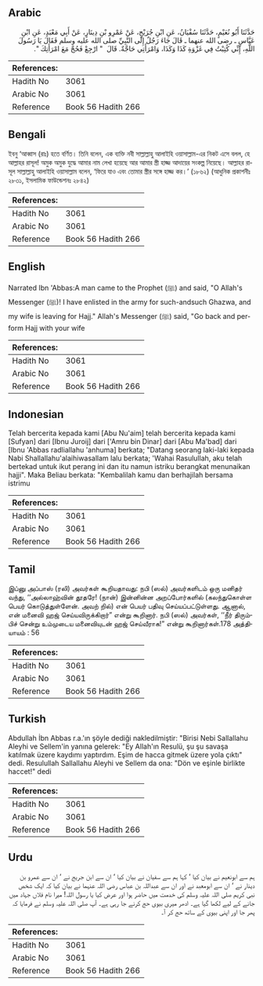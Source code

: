 ## Arabic


<div dir="rtl" lang="ar" style={{fontSize:'larger',backgroundColor:'#f8f9fa',padding:20}}>
حَدَّثَنَا أَبُو نُعَيْمٍ، حَدَّثَنَا سُفْيَانُ، عَنِ ابْنِ جُرَيْجٍ، عَنْ عَمْرِو بْنِ دِينَارٍ، عَنْ أَبِي مَعْبَدٍ، عَنِ ابْنِ عَبَّاسٍ ـ رضى الله عنهما ـ قَالَ جَاءَ رَجُلٌ إِلَى النَّبِيِّ صلى الله عليه وسلم فَقَالَ يَا رَسُولَ اللَّهِ، إِنِّي كُتِبْتُ فِي غَزْوَةِ كَذَا وَكَذَا، وَامْرَأَتِي حَاجَّةٌ‏.‏ قَالَ ‏ "‏ ارْجِعْ فَحُجَّ مَعَ امْرَأَتِكَ ‏"‏‏.‏
</div>
<div style={{backgroundColor:'#f8f9fa',padding:20, marginBottom: 10}}><table> <thead> <tr> <th>References:</th> <th></th> </tr> </thead> <tbody><tr><td>Hadith No</td><td>3061</td></tr><tr><td>Arabic No</td><td>3061</td></tr><tr><td>Reference</td><td>Book 56 Hadith 266</td></tr></tbody></table></div>

## Bengali


<div dir="ltr" lang="bn" style={{fontSize:'larger',backgroundColor:'#f8f9fa',padding:20}}>
ইবনু ‘আব্বাস (রাঃ) হতে বর্ণিত। তিনি বলেন, এক ব্যক্তি নবী সাল্লাল্লাহু আলাইহি ওয়াসাল্লাম-এর নিকট এসে বলল, হে আল্লাহর রাসূল! অমুক অমুক যুদ্ধে আমার নাম লেখা হয়েছে আর আমার স্ত্রী হাজ্জ আদায়ের সংকল্প নিয়েছে। আল্লাহর রাসূল সাল্লাল্লাহু আলাইহি ওয়াসাল্লাম বলেন, ‘ফিরে যাও এবং তোমার স্ত্রীর সঙ্গে হাজ্জ কর।’ (১৮৬২) (আধুনিক প্রকাশনীঃ ২৮৩১, ইসলামিক ফাউন্ডেশনঃ ২৮৪২)
</div>
<div style={{backgroundColor:'#f8f9fa',padding:20, marginBottom: 10}}><table> <thead> <tr> <th>References:</th> <th></th> </tr> </thead> <tbody><tr><td>Hadith No</td><td>3061</td></tr><tr><td>Arabic No</td><td>3061</td></tr><tr><td>Reference</td><td>Book 56 Hadith 266</td></tr></tbody></table></div>

## English


<div dir="ltr" lang="en" style={{fontSize:'larger',backgroundColor:'#f8f9fa',padding:20}}>
Narrated Ibn 'Abbas:A man came to the Prophet (ﷺ) and said, "O Allah's Messenger (ﷺ)! I have enlisted in the army for such-andsuch Ghazwa, and my wife is leaving for Hajj." Allah's Messenger (ﷺ) said, "Go back and perform Hajj with your wife
</div>
<div style={{backgroundColor:'#f8f9fa',padding:20, marginBottom: 10}}><table> <thead> <tr> <th>References:</th> <th></th> </tr> </thead> <tbody><tr><td>Hadith No</td><td>3061</td></tr><tr><td>Arabic No</td><td>3061</td></tr><tr><td>Reference</td><td>Book 56 Hadith 266</td></tr></tbody></table></div>

## Indonesian


<div dir="ltr" lang="id" style={{fontSize:'larger',backgroundColor:'#f8f9fa',padding:20}}>
Telah bercerita kepada kami [Abu Nu'aim] telah bercerita kepada kami [Sufyan] dari [Ibnu Juroij] dari ['Amru bin Dinar] dari [Abu Ma'bad] dari [Ibnu 'Abbas radliallahu 'anhuma] berkata; "Datang seorang laki-laki kepada Nabi Shallallahu'alaihiwasallam lalu berkata; 'Wahai Rasulullah, aku telah bertekad untuk ikut perang ini dan itu namun istriku berangkat menunaikan hajji". Maka Beliau berkata: "Kembalilah kamu dan berhajilah bersama istrimu
</div>
<div style={{backgroundColor:'#f8f9fa',padding:20, marginBottom: 10}}><table> <thead> <tr> <th>References:</th> <th></th> </tr> </thead> <tbody><tr><td>Hadith No</td><td>3061</td></tr><tr><td>Arabic No</td><td>3061</td></tr><tr><td>Reference</td><td>Book 56 Hadith 266</td></tr></tbody></table></div>

## Tamil


<div dir="ltr" lang="ta" style={{fontSize:'larger',backgroundColor:'#f8f9fa',padding:20}}>
இப்னு அப்பாஸ் (ரலி) அவர்கள் கூறியதாவது: நபி (ஸல்) அவர்களிடம் ஒரு மனிதர் வந்து, ‘‘அல்லாஹ்வின் தூதரே! (நான்) இன்னின்ன அறப்போர்களில் (கலந்துகொள்ள பெயர் கொடுத்துள்ளேன். அவற் றில்) என் பெயர் பதிவு செய்யப்பட்டுள்ளது. ஆனால், என் மனைவி ஹஜ் செய்யவிருக்கிறார்” என்று கூறினார். நபி (ஸல்) அவர்கள், ‘‘நீர் திரும்பிச் சென்று உம்முடைய மனைவியுடன் ஹஜ் செய்வீராக!” என்று கூறினார்கள்.178 அத்தியாயம் : 56
</div>
<div style={{backgroundColor:'#f8f9fa',padding:20, marginBottom: 10}}><table> <thead> <tr> <th>References:</th> <th></th> </tr> </thead> <tbody><tr><td>Hadith No</td><td>3061</td></tr><tr><td>Arabic No</td><td>3061</td></tr><tr><td>Reference</td><td>Book 56 Hadith 266</td></tr></tbody></table></div>

## Turkish


<div dir="ltr" lang="tr" style={{fontSize:'larger',backgroundColor:'#f8f9fa',padding:20}}>
Abdullah İbn Abbas r.a.'ın şöyle dediği nakledilmiştir: "Birisi Nebi Sallallahu Aleyhi ve Sellem'in yanına gelerek: "Ey Allah'ın Resulü, şu şu savaşa katılmak üzere kaydımı yaptırdım. Eşim de hacca gitmek üzere yola çıktı" dedi. Resulullah Sallallahu Aleyhi ve Sellem da ona: "Dön ve eşinle birlikte haccet!" dedi
</div>
<div style={{backgroundColor:'#f8f9fa',padding:20, marginBottom: 10}}><table> <thead> <tr> <th>References:</th> <th></th> </tr> </thead> <tbody><tr><td>Hadith No</td><td>3061</td></tr><tr><td>Arabic No</td><td>3061</td></tr><tr><td>Reference</td><td>Book 56 Hadith 266</td></tr></tbody></table></div>

## Urdu


<div dir="rtl" lang="ur" style={{fontSize:'larger',backgroundColor:'#f8f9fa',padding:20}}>
ہم سے ابونعیم نے بیان کیا ‘ کہا ہم سے سفیان نے بیان کیا ‘ ان سے ابن جریج نے ‘ ان سے عمرو بن دینار نے ‘ ان سے ابومعبد نے اور ان سے عبداللہ بن عباس رضی اللہ عنہما نے بیان کیا کہ ایک شخص نبی کریم صلی اللہ علیہ وسلم کی خدمت میں حاضر ہوا اور عرض کیا یا رسول اللہ! میرا نام فلاں جہاد میں جانے کے لیے لکھا گیا ہے۔ ادھر میری بیوی حج کرنے جا رہی ہے۔ آپ صلی اللہ علیہ وسلم نے فرمایا کہ پھر جا اور اپنی بیوی کے ساتھ حج کر آ۔
</div>
<div style={{backgroundColor:'#f8f9fa',padding:20, marginBottom: 10}}><table> <thead> <tr> <th>References:</th> <th></th> </tr> </thead> <tbody><tr><td>Hadith No</td><td>3061</td></tr><tr><td>Arabic No</td><td>3061</td></tr><tr><td>Reference</td><td>Book 56 Hadith 266</td></tr></tbody></table></div>